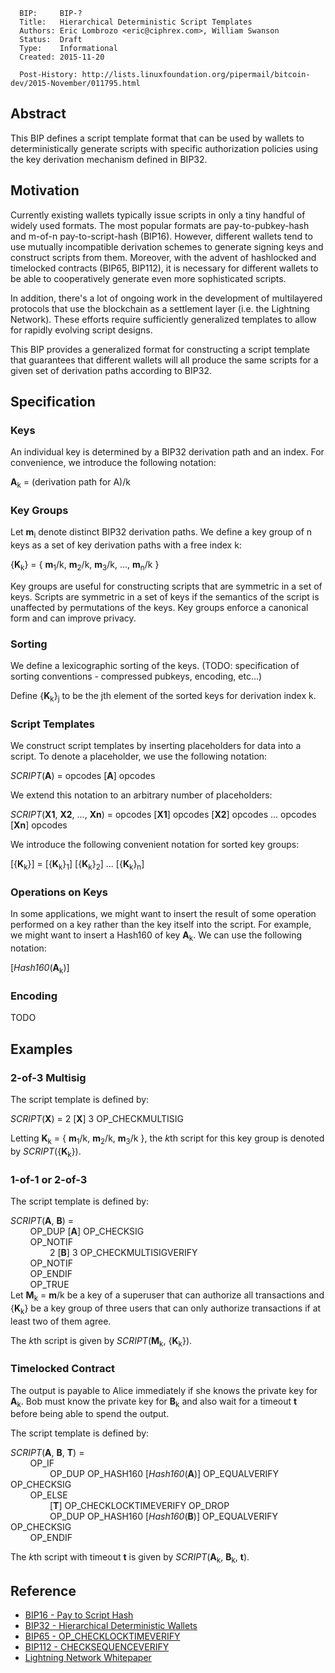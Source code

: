<pre>
  BIP:     BIP-?
  Title:   Hierarchical Deterministic Script Templates
  Authors: Eric Lombrozo <eric@ciphrex.com>, William Swanson
  Status:  Draft
  Type:    Informational
  Created: 2015-11-20

  Post-History: http://lists.linuxfoundation.org/pipermail/bitcoin-dev/2015-November/011795.html
</pre>

==Abstract==

This BIP defines a script template format that can be used by wallets to deterministically generate scripts with specific authorization policies using the key derivation mechanism defined in BIP32.

==Motivation==

Currently existing wallets typically issue scripts in only a tiny handful of widely used formats. The most popular formats are pay-to-pubkey-hash and m-of-n pay-to-script-hash (BIP16). However, different wallets tend to use mutually incompatible derivation schemes to generate signing keys and construct scripts from them. Moreover, with the advent of hashlocked and timelocked contracts (BIP65, BIP112), it is necessary for different wallets to be able to cooperatively generate even more sophisticated scripts.

In addition, there's a lot of ongoing work in the development of multilayered protocols that use the blockchain as a settlement layer (i.e. the Lightning Network). These efforts require sufficiently generalized templates to allow for rapidly evolving script designs.

This BIP provides a generalized format for constructing a script template that guarantees that different wallets will all produce the same scripts for a given set of derivation paths according to BIP32.

==Specification==

===Keys===

An individual key is determined by a BIP32 derivation path and an index. For convenience, we introduce the following notation:

'''A'''<sub>k</sub> = (derivation path for A)/k

===Key Groups===

Let '''m'''<sub>i</sub> denote distinct BIP32 derivation paths. We define a key group of n keys as a set of key derivation paths with a free index k:

{'''K'''<sub>k</sub>} = { '''m'''<sub>1</sub>/k, '''m'''<sub>2</sub>/k, '''m'''<sub>3</sub>/k, ..., '''m'''<sub>n</sub>/k }

Key groups are useful for constructing scripts that are symmetric in a set of keys. Scripts are symmetric in a set of keys if the semantics of the script is unaffected by permutations of the keys. Key groups enforce a canonical form and can improve privacy.

===Sorting===

We define a lexicographic sorting of the keys. (TODO: specification of sorting conventions - compressed pubkeys, encoding, etc...)

Define {'''K'''<sub>k</sub>}<sub>j</sub> to be the jth element of the sorted keys for derivation index k.

===Script Templates===

We construct script templates by inserting placeholders for data into a script. To denote a placeholder, we use the following notation:

''SCRIPT''('''A''') = opcodes ['''A'''] opcodes

We extend this notation to an arbitrary number of placeholders:

''SCRIPT''('''X1''', '''X2''', ..., '''Xn''') = opcodes ['''X1'''] opcodes ['''X2'''] opcodes ... opcodes ['''Xn'''] opcodes

We introduce the following convenient notation for sorted key groups:

[{'''K'''<sub>k</sub>}] = [{'''K'''<sub>k</sub>}<sub>1</sub>] [{'''K'''<sub>k</sub>}<sub>2</sub>] ... [{'''K'''<sub>k</sub>}<sub>n</sub>]

===Operations on Keys===

In some applications, we might want to insert the result of some operation performed on a key rather than the key itself into the script. For example, we might want to insert a Hash160 of key '''A'''<sub>k</sub>. We can use the following notation:

[''Hash160''('''A'''<sub>k</sub>)]

===Encoding===

TODO

==Examples==

===2-of-3 Multisig===

The script template is defined by:

''SCRIPT''('''X''') = 2 ['''X'''] 3 OP_CHECKMULTISIG

Letting '''K'''<sub>k</sub> = { '''m'''<sub>1</sub>/k, '''m'''<sub>2</sub>/k, '''m'''<sub>3</sub>/k }, the ''k''th script for this key group is denoted by ''SCRIPT''({'''K'''<sub>k</sub>}).

===1-of-1 or 2-of-3===

The script template is defined by:

''SCRIPT''('''A''', '''B''') = <br>
&nbsp; &nbsp; &nbsp; &nbsp; OP_DUP ['''A'''] OP_CHECKSIG<br>
&nbsp; &nbsp; &nbsp; &nbsp; OP_NOTIF<br>
&nbsp; &nbsp; &nbsp; &nbsp; &nbsp; &nbsp; &nbsp; &nbsp; 2 ['''B'''] 3 OP_CHECKMULTISIGVERIFY <br>
&nbsp; &nbsp; &nbsp; &nbsp; OP_NOTIF<br>
&nbsp; &nbsp; &nbsp; &nbsp; OP_ENDIF<br>
&nbsp; &nbsp; &nbsp; &nbsp; OP_TRUE<br>

Let '''M'''<sub>k</sub> = '''m'''/k be a key of a superuser that can authorize all transactions and {'''K'''<sub>k</sub>} be a key group of three users that can only authorize transactions if at least two of them agree.

The ''k''th script is given by ''SCRIPT''('''M'''<sub>k</sub>, {'''K'''<sub>k</sub>}).

===Timelocked Contract===

The output is payable to Alice immediately if she knows the private key for '''A'''<sub>k</sub>. Bob must know the private key for '''B'''<sub>k</sub> and also wait for a timeout '''t''' before being able to spend the output.

The script template is defined by:

''SCRIPT''('''A''', '''B''', '''T''') = <br>
&nbsp; &nbsp; &nbsp; &nbsp; OP_IF <br>
&nbsp; &nbsp; &nbsp; &nbsp; &nbsp; &nbsp; &nbsp; &nbsp; OP_DUP OP_HASH160 [''Hash160''('''A''')] OP_EQUALVERIFY OP_CHECKSIG <br>
&nbsp; &nbsp; &nbsp; &nbsp; OP_ELSE <br>
&nbsp; &nbsp; &nbsp; &nbsp; &nbsp; &nbsp; &nbsp; &nbsp; ['''T'''] OP_CHECKLOCKTIMEVERIFY OP_DROP <br>
&nbsp; &nbsp; &nbsp; &nbsp; &nbsp; &nbsp; &nbsp; &nbsp; OP_DUP OP_HASH160 [''Hash160''('''B''')] OP_EQUALVERIFY OP_CHECKSIG <br>
&nbsp; &nbsp; &nbsp; &nbsp; OP_ENDIF

The ''k''th script with timeout '''t''' is given by ''SCRIPT''('''A'''<sub>k</sub>, '''B'''<sub>k</sub>, '''t''').

==Reference==

* [[bip-0016.mediawiki|BIP16 - Pay to Script Hash]]
* [[bip-0032.mediawiki|BIP32 - Hierarchical Deterministic Wallets]]
* [[bip-0065.mediawiki|BIP65 - OP_CHECKLOCKTIMEVERIFY]]
* [[bip-0112.mediawiki|BIP112 - CHECKSEQUENCEVERIFY]]
* [[https://lightning.network/lightning-network-paper.pdf|Lightning Network Whitepaper]]
